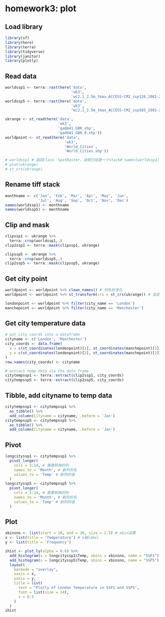 # homework3: plot

## Load library

```r
library(sf)
library(here)
library(terra)
library(tidyverse)
library(janitor)
library(plotly)
```

## Read data

```r
worldssp1 <- terra::rast(here('data',
                              'wk3', 
                              'wc2.1_2.5m_tmax_ACCESS-CM2_ssp126_2081-2100.tif'))
worldssp5 <- terra::rast(here('data',
                              'wk3', 
                              'wc2.1_2.5m_tmax_ACCESS-CM2_ssp585_2081-2100.tif'))

ukrange <- st_read(here('data', 
                        'wk3', 
                        'gadm41_GBR_shp', 
                        'gadm41_GBR_0.shp'))
worldpoint <- st_read(here('data', 
                           'wk3', 
                           'World_Cities', 
                           'World_Cities.shp'))

# worldssp1 # 返回class：SpatRaster，说明已经是一个stack# names(worldssp1)
# plot(ukrange)
# st_crs(ukrange)
```

## Rename tiff stack

```r
monthname <- c('Jan', 'Feb', 'Mar', 'Apr', 'May', 'Jun',
               'Jul', 'Aug', 'Sep', 'Oct', 'Nov', 'Dec')
names(worldssp1) <- monthname
names(worldssp5) <- monthname
```

## Clip and mask

```r
clipssp1 <- ukrange %>% 
  terra::crop(worldssp1,.)
clip2ssp1 <- terra::mask(clipssp1, ukrange)

clipssp5 <- ukrange %>% 
  terra::crop(worldssp5,.) 
clip2ssp5 <- terra::mask(clipssp5, ukrange)
```

## Get city point

```r
worldpoint <- worldpoint %>% clean_names() # 列名标准化
worldpoint <- worldpoint %>% st_transform(crs = st_crs(ukrange)) # 设定同样的CRS。由于不需要进行距离计算啥的，不用转换成投影。

londonpoint <- worldpoint %>% filter(city_name == 'London')
manchepoint <- worldpoint %>% filter(city_name == 'Manchester')
```

## Get city temperature data

```r
# put city coords into a dataframe
cityname <- c('London', 'Manchester')
city_coords <- data.frame(
  x = c(st_coordinates(londonpoint)[1], st_coordinates(manchepoint)[1]), 
  y = c(st_coordinates(londonpoint)[2], st_coordinates(manchepoint)[2])
)
row.names(city_coords) <- cityname

# extract temp data via the data frame
citytempssp1 <- terra::extract(clip2ssp1, city_coords)
citytempssp5 <- terra::extract(clip2ssp5, city_coords)
```

## Tibble, add cityname to temp data

```r
citytempssp1 <- citytempssp1 %>% 
  as_tibble() %>% 
  add_column(Cityname = cityname, .before = 'Jan')
citytempssp5 <- citytempssp5 %>% 
  as_tibble() %>% 
  add_column(Cityname = cityname, .before = 'Jan')
```

## Pivot

```r
longcityssp1 <- citytempssp1 %>% 
  pivot_longer(
    cols = 3:14, # 需要转换的列
    names_to = 'Month', # 新列的名
    values_to = 'Temp' # 新列的值
  )
longcityssp5 <- citytempssp5 %>% 
  pivot_longer(
    cols = 3:14, # 需要转换的列
    names_to = 'Month', # 新列的名
    values_to = 'Temp' # 新列的值
  )
```

## Plot

```r
xbinsno <- list(start = 10, end = 30, size = 2.5) # xbin设置
x <- list(title = 'Temperature') # x轴label
y <- list(title = 'Frequency')

ihist <- plot_ly(alpha = 0.6) %>%
  add_histogram(x = longcityssp1$Temp, xbins = xbinsno, name = "SSP1") %>%
  add_histogram(x = longcityssp5$Temp, xbins = xbinsno, name = "SSP5") %>%
  layout(
    barmode = "overlay",
    xaxis = x,
    yaxis = y,
    title = list(
      text = "Plotly of London Temperature in SSP1 and SSP5",
      font = list(size = 14),
      x = 0.5
    )
  )
ihist
```
